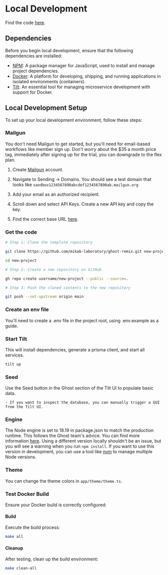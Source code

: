 # Local Development

Find the code [here](https://github.com/mikan-laboratory/ghost-remix).

## Dependencies

Before you begin local development, ensure that the following dependencies are installed:

- [NPM](https://www.npmjs.com/): A package manager for JavaScript, used to install and manage project dependencies.
- [Docker](https://www.docker.com/): A platform for developing, shipping, and running applications in isolated environments (containers).
- [Tilt](https://tilt.dev/): An essential tool for managing microservice development with support for Docker.

## Local Development Setup

To set up your local development environment, follow these steps:

### Mailgun

You don't need Mailgun to get started, but you'll need for email-based workflows like member sign up.
Don't worry about the $35 a month price tag, immediately after signing up for the trial, you can downgrade to the flex plan.

1. Create [Mailgun](https://www.mailgun.com/) account.

2. Navigate to Sending -> Domains. You should see a test domain that looks like `sandbox1234567890abcdef1234567890ab.mailgun.org`

3. Add your email as an authorized recipient.

4. Scroll down and select API Keys. Create a new API key and copy the key.

5. Find the correct base URL [here](https://documentation.mailgun.com/en/latest/api-intro.html#base-url).

### Get the code

```bash
# Step 1: Clone the template repository

git clone https://github.com/mikab-laboratory/ghost-remix.git new-project

cd new-project

# Step 2: Create a new repository on GitHub

gh repo create username/new-project --public --source=.

# Step 3: Push the cloned contents to the new repository

git push --set-upstream origin main
```

### Create an env file

You'll need to create a .env file in the project root, using .env.example as a guide.

### Start Tilt

This will install dependencies, generate a prisma client, and start all services.

```bash
tilt up
```

### Seed

Use the Seed button in the Ghost section of the Tilt UI to populate basic data.

    - If you want to inspect the database, you can manually trigger a GUI from the Tilt UI.

### Engine

The Node engine is set to 18.19 in package.json to match the production runtime. This follows the Ghost team's advice. You can find more information [here](https://ghost.org/docs/faq/node-versions/#why-follow-lts).
Using a different version locally shouldn't be an issue, but you will see a warning when you run `npm install`. If you want to use this version in development, you can use a tool like [nvm](https://github.com/nvm-sh/nvm?tab=readme-ov-file#install--update-script) to manage multiple Node versions.

### Theme

You can change the theme colors in `app/theme/theme.ts`.

### Test Docker Build

Ensure your Docker build is correctly configured:

#### Build

Execute the build process:

```bash
make all
```

#### Cleanup

After testing, clean up the build environment:

```bash
make clean-all
```
